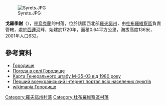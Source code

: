 {{coord|51|48|14|N|26|41|44|E|scale:30000|display=title}}

[[Image:Syrets.JPG|right]]

'''戈羅季謝'''（{{lang-uk|Городище}}），是[[烏克蘭|烏克蘭]]的村落，位於該國西北部[[羅夫諾州|羅夫諾州]]，由[[杜布羅維察區|杜布羅維察區]]負責管轄，處於[[西連河|西連河]]畔，始建於1720年，面積0.64平方公里，海拔高度136米，2001年人口632。

==參考資料==
* [http://w1.c1.rada.gov.ua/pls/z7502/A005?rdat1=27.10.2011&rf7571=27561 Городище]{{dead link|date=2018年3月 |bot=InternetArchiveBot |fix-attempted=yes }}
* [http://weather.in.ua/ua/rovenskaja/5642 Погода в селі Городище] {{Wayback|url=http://weather.in.ua/ua/rovenskaja/5642 |date=20111216225013 }}
* [https://web.archive.org/web/20130501183209/http://download.maps.vlasenko.net/smtm200/m-35-03.jpg Карта Генерального штабу М-35-03 від 1980 року]
* [http://1ua.com.ua/c148355 Перший всеукраїнський інтернет портал всіх населених пунктів] {{Wayback|url=http://1ua.com.ua/c148355 |date=20160304195310 }}
* [http://wikimapia.org/#lat=51.7966728&lon=26.7006827&z=14&l=37&m=b wikimapia Городище] {{WebCite|url=https://www.webcitation.org/61CZ2O6Sc?url=http://wikimapia.org/#lat=51.7966728&lon=26.7006827&z=14&l=37&m=b |date=20110825123910 |dateformat=iso }}

{{DEFAULTSORT:Городище}}
[[Category:羅夫諾州村落|Category:羅夫諾州村落]]
[[Category:杜布羅維察區村落|Category:杜布羅維察區村落]]


{{Rivne-geo-stub}}